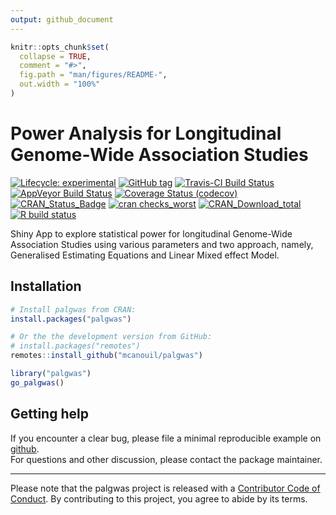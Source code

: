 ```yaml
---
output: github_document
---
```


<!-- README.md is generated from README.Rmd. Please edit that file -->

```r
knitr::opts_chunk$set(
  collapse = TRUE,
  comment = "#>",
  fig.path = "man/figures/README-",
  out.width = "100%"
)
```

# Power Analysis for Longitudinal Genome-Wide Association Studies

<!-- badges: start -->
[![Lifecycle: experimental](https://img.shields.io/badge/lifecycle-experimental-orange.svg)](https://www.tidyverse.org/lifecycle/#experimental)
[![GitHub
tag](https://img.shields.io/github/tag/mcanouil/palgwas.svg?label=latest%20tag&include_prereleases)](https://github.com/mcanouil/palgwas)
[![Travis-CI Build
Status](https://travis-ci.org/mcanouil/palgwas.svg?branch=master)](https://travis-ci.org/mcanouil/palgwas)
[![AppVeyor Build
Status](https://ci.appveyor.com/api/projects/status/github/mcanouil/palgwas?branch=master&svg=true)](https://ci.appveyor.com/project/mcanouil/palgwas)
[![Coverage Status
(codecov)](https://codecov.io/gh/mcanouil/palgwas/branch/master/graph/badge.svg)](https://codecov.io/gh/mcanouil/palgwas)
[![CRAN\_Status\_Badge](https://www.r-pkg.org/badges/version-ago/palgwas)](https://cran.r-project.org/package=palgwas)
[![cran
checks\_worst](https://cranchecks.info/badges/worst/palgwas)](https://cran.r-project.org/web/checks/check_results_palgwas.html)
[![CRAN\_Download\_total](https://cranlogs.r-pkg.org/badges/palgwas)](https://cran.r-project.org/package=palgwas)
[![R build status](https://github.com/mcanouil/palgwas/workflows/R-CMD-check/badge.svg)](https://github.com/mcanouil/palgwas/actions)
<!-- badges: end -->

Shiny App to explore statistical power for longitudinal Genome-Wide Association Studies using various parameters and two approach, namely, Generalised Estimating Equations and Linear Mixed effect Model.

## Installation

```r
# Install palgwas from CRAN:
install.packages("palgwas")

# Or the the development version from GitHub:
# install.packages("remotes")
remotes::install_github("mcanouil/palgwas")
```

```r
library("palgwas")
go_palgwas()
```

## Getting help

If you encounter a clear bug, please file a minimal reproducible example on [github](https://github.com/mcanouil/palgwas/issues).  
For questions and other discussion, please contact the package maintainer.

---

Please note that the palgwas project is released with a [Contributor Code of Conduct](https://contributor-covenant.org/version/2/0/CODE_OF_CONDUCT.html). By contributing to this project, you agree to abide by its terms.
